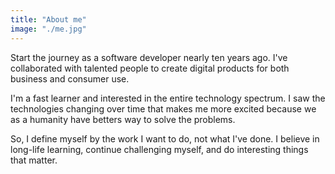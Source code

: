 ```yaml
---
title: "About me"
image: "./me.jpg"
---
```



Start the journey as a <Underlining color={Theme.colors.tertiary} hoverColor={Theme.colors.secondary}>software developer nearly ten years ago.</Underlining> I've collaborated with talented people to create digital products for both business and consumer use.

I'm a <Underlining color={Theme.colors.tertiary} hoverColor={Theme.colors.secondary}>fast learner</Underlining> and interested in the entire technology spectrum. I saw the technologies changing over time that makes me more excited because we as a humanity have betters way to solve the problems.

So, I define myself by the work I want to do, not what I've done. I believe in <Underlining color={Theme.colors.tertiary} hoverColor={Theme.colors.secondary}>long-life learning</Underlining>, continue challenging myself, and do interesting things that matter.
